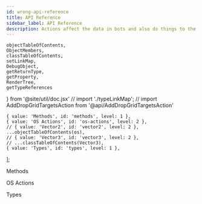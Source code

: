 ```yaml
---
id: wrong-api-reference
title: API Reference
sidebar_label: API Reference
description: Actions affect the data in bots and also do things to the outside world.
---
```


    objectTableOfContents,
    ObjectMembers,
    classTableOfContents,
    setLinkMap,
    DebugObject,
    getReturnType,
    getProperty,
    RenderTree,
    getTypeReferences
} from '@site/util/doc.jsx'
// import './typeLinkMap';
// import AddDropGridTargetsAction from '@api/AddDropGridTargetsAction'


    { value: 'Methods', id: 'methods', level: 1 }, 
    { value: 'OS Actions', id: 'os-actions', level: 2 }, 
    // { value: 'Vector2', id: 'vector2', level: 2 }, 
    ...objectTableOfContents(os), 
    // { value: 'Vector3', id: 'vector3', level: 2 },
    // ...classTableOfContents(Vector3),
    { value: 'Types', id: 'types', level: 1 }, 
];

<Heading as='h1' id='methods'>Methods</Heading>

<Heading as='h2' id='os-actions'>OS Actions</Heading>

<DebugObject object={requiredReferences} />

<Heading as='h1' id='Types'>Types</Heading>
